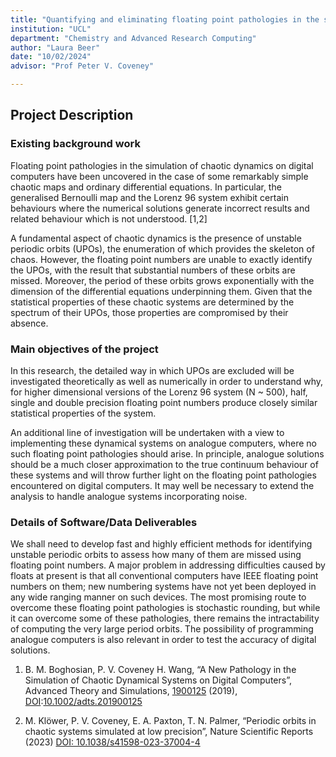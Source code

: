 ```yaml
---
title: "Quantifying and eliminating floating point pathologies in the simulation of chaotic dynamical systems"
institution: "UCL"
department: "Chemistry and Advanced Research Computing"
author: "Laura Beer"
date: "10/02/2024"
advisor: "Prof Peter V. Coveney"

---
```

## Project Description

 
### Existing background work

Floating point pathologies in the simulation of chaotic dynamics on digital computers have been uncovered in the case of some remarkably simple chaotic maps and ordinary differential equations. In particular, the generalised Bernoulli map and the Lorenz 96 system exhibit certain behaviours where the numerical solutions generate incorrect results and related behaviour which is not understood. [1,2] 

A fundamental aspect of chaotic dynamics is the presence of unstable periodic orbits (UPOs), the enumeration of which provides the skeleton of chaos. However, the floating point numbers are unable to exactly identify the UPOs, with the result that substantial numbers of these orbits are missed.  Moreover, the period of these orbits grows exponentially with the dimension of the differential equations underpinning them. Given that the statistical properties of these chaotic systems are determined by the spectrum of their UPOs, those properties are compromised by their absence. 


### Main objectives of the project

In this research, the detailed way in which UPOs are excluded will be investigated theoretically as well as numerically in order to understand why, for higher dimensional versions of the Lorenz 96 system (N ~ 500), half, single and double precision floating point numbers produce closely similar statistical properties of the system. 

An additional line of investigation will be undertaken with a view to implementing these dynamical systems on analogue computers, where no such floating point pathologies should arise. In principle, analogue solutions should be a much closer approximation to the true continuum behaviour of these systems and will throw further light on the floating point pathologies encountered on digital computers.  It may well be necessary to extend the analysis to handle analogue systems incorporating noise. 


### Details of Software/Data Deliverables

We shall need to develop fast and highly efficient methods for identifying unstable periodic orbits to assess how many of them are missed using floating point numbers.  A major problem in addressing difficulties caused by floats at present is that all conventional computers have IEEE floating point numbers on them; new numbering systems have not yet been deployed in any wide ranging manner on such devices. The most promising route to overcome these floating point pathologies is stochastic rounding, but while it can overcome some of these pathologies, there remains the intractability of computing the very large period orbits.  The possibility of programming analogue computers is also relevant in order to test the accuracy of digital solutions.

1.	B. M. Boghosian, P. V. Coveney H. Wang, "A New Pathology in the Simulation of Chaotic Dynamical Systems on Digital Computers", Advanced Theory and Simulations, [1900125](tel:1900125) (2019), [DOI](https://www.doi.org/):[10.1002/adts.201900125](https://doi.org/10.1002/adts.201900125)

2.	M. Klöwer, P. V. Coveney, E. A. Paxton, T. N. Palmer, "Periodic orbits in chaotic systems simulated at low precision", Nature Scientific Reports (2023) [DOI: 10.1038/s41598-023-37004-4](https://doi.org/10.1038/s41598-023-37004-4)